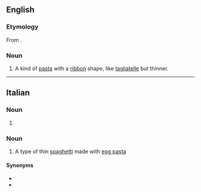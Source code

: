 ==English==
{{wikipedia}}

===Etymology===
From {{etyl|it|en}}.

===Noun===
{{en-noun|-|s}}

# A kind of [[pasta]] with a [[ribbon]] shape, like [[tagliatelle]] but thinner.

----

==Italian==

===Noun===
{{head|it|noun plural form|g=m}}

# {{plural of|taglierino|lang=it}}

===Noun===
{{head|it|noun}}

# A type of thin [[spaghetti]] made with [[egg pasta]]

====Synonyms====
* {{l|it|tajarin}}
* {{l|it|taglierini}}